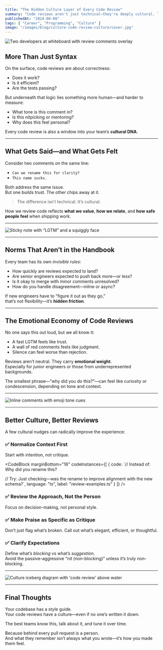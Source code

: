 ```yaml
---
title: "The Hidden Culture Layer of Every Code Review"
summary: "Code reviews aren't just technical—they're deeply cultural. This is a look at the unspoken norms, expectations, and emotional dynamics that shape how we collaborate through code."
publishedAt: "2024-06-08"
tags: [ "Career", "Programming", "Culture" ]
image: "/images/blog/culture-code-review-culture/cover.jpg"
---
```


![Two developers at whiteboard with review comments overlay](/images/blog/culture-code-review-culture/1.jpeg)

## More Than Just Syntax

On the surface, code reviews are about correctness:

- Does it work?
- Is it efficient?
- Are the tests passing?

But underneath that logic lies something more human—and harder to measure:

- What tone is this comment in?
- Is this nitpicking or mentoring?
- Why does this feel personal?

Every code review is also a window into your team’s **cultural DNA**.

---

## What Gets Said—and What Gets Felt

Consider two comments on the same line:

- `Can we rename this for clarity?`
- `This name sucks.`

Both address the same issue.  
But one builds trust. The other chips away at it.

> The difference isn’t technical. It’s cultural.

How we review code reflects **what we value**, **how we relate**, and **how safe people feel** when shipping work.

---

![Sticky note with “LGTM” and a squiggly face](/images/blog/culture-code-review-culture/2.avif)

---

## Norms That Aren’t in the Handbook

Every team has its own *invisible rules*:

- How quickly are reviews expected to land?
- Are senior engineers expected to push back more—or less?
- Is it okay to merge with minor comments unresolved?
- How do you handle disagreement—inline or async?

If new engineers have to “figure it out as they go,”  
that’s not flexibility—it’s **hidden friction**.

---

## The Emotional Economy of Code Reviews

No one says this out loud, but we all know it:

- A fast LGTM feels like trust.  
- A wall of red comments feels like judgment.  
- Silence can feel worse than rejection.

Reviews aren’t neutral. They carry **emotional weight**.  
Especially for junior engineers or those from underrepresented backgrounds.

The smallest phrase—“why did you do this?”—can feel like curiosity or condescension, depending on tone and context.

---

![Inline comments with emoji tone cues](/images/blog/culture-code-review-culture/3.png)

---

## Better Culture, Better Reviews

A few cultural nudges can radically improve the experience:

### ✅ Normalize Context First

Start with intention, not critique.

<CodeBlock
  marginBottom="16"
  codeInstances={[
    {
      code:
`// Instead of:
Why did you rename this?

// Try:
Just checking—was the rename to improve alignment with the new schema?`,
      language: "ts",
      label: "review-examples.ts"
    }
  ]}
/>

### ✅ Review the Approach, Not the Person

Focus on decision-making, not personal style.

### ✅ Make Praise as Specific as Critique

Don’t just flag what’s broken. Call out what’s elegant, efficient, or thoughtful.

### ✅ Clarify Expectations

Define what’s *blocking* vs what’s *suggestion*.  
Avoid the passive-aggressive “nit (non-blocking)” unless it’s truly non-blocking.

---

![Culture iceberg diagram with 'code review' above water](/images/blog/culture-code-review-culture/4.webp)

---

## Final Thoughts

Your codebase has a style guide.  
Your code reviews have a culture—even if no one’s written it down.

The best teams know this, talk about it, and tune it over time.

Because behind every pull request is a person.  
And what they remember isn’t always what you wrote—it’s how you made them feel.
